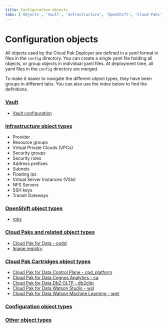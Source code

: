 ```yaml
---
title: Configuration objects
tabs: ['Objects', 'Vault', 'Infrastructure', 'OpenShift', 'Cloud Paks', 'Cartridges', 'Configuration', 'Other']
---
```


# Configuration objects

All objects used by the Cloud Pak Deployer are defined in a yaml format in files in the `config` directory. You can create a single yaml file holding all objects, or group objects in individual yaml files. At deployment time, all yaml files in the `config` directory are merged.

To make it easier to navigate the different object types, they have been groups in different tabs. You can also use the index below to find the definitions.

### [Vault](vault)
* [Vault configuration](vault)

### [Infrastructure object types](infrastructure)
* Provider
* Resource groups
* Virtual Private Clouds (VPCs)
* Security groups
* Security rules
* Address prefixes
* Subnets
* Floating ips
* Virtual Server Instances (VSIs)
* NFS Servers
* SSH keys
* Transit Gateways

### [OpenShift object types](openshift)
* [roks](openshift#openshift)

### [Cloud Paks and related object types](cloud-paks)
* [Cloud Pak for Data - cp4d](cloud-paks#cp4d)
* [Image registry](cloud-paks#image_registry)

### [Cloud Pak Cartridges object types](cartridges)
* [Cloud Pak for Data Control Plane - cpd_platform](cartridges#cpd_platform)
* [Cloud Pak for Data Cognos Analytics - ca](cartridges#ca)
* [Cloud Pak for Data Db2 OLTP - db2oltp](cartridges#db2oltp)
* [Cloud Pak for Data Watson Studio - wsl](cartridges#wsl)
* [Cloud Pak for Data Watson Machine Learning - wml](cartridges#wml)

### [Configuration object types](configuration)

### [Other object types](other)